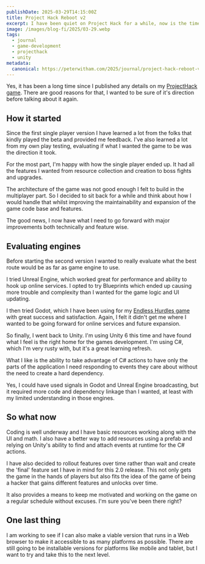 ```yaml
---
publishDate: 2025-03-29T14:15:00Z
title: Project Hack Reboot v2
excerpt: I have been quiet on Project Hack for a while, now is the time to go public with updates
image: /images/blog-fi/2025/03-29.webp
tags:
  - journal
  - game-development
  - projecthack
  - unity
metadata:
  canonical: https://peterwitham.com/2025/journal/project-hack-reboot-v2.mdx
---
```


Yes, it has been a long time since I published any details on my [ProjectHack game](https://projecthack.net). There are good reasons for that, I wanted to be sure of it's direction before talking about it again.

## How it started
Since the first single player version I have learned a lot from the folks that kindly played the beta and provided me feedback. I've also learned a lot from my own play testing, evaluating if what I wanted the game to be was the direction it took.

For the most part, I'm happy with how the single player ended up. It had all the features I wanted from resource collection and creation to boss fights and upgrades.

The architecture of the game was not good enough I felt to build in the multiplayer part. So I decided to sit back for a while and think about how I would handle that whilst improving the maintainability and expansion of the game code base and features.

The good news, I now have what I need to go forward with major improvements both technically and feature wise.

## Evaluating engines
Before starting the second version I wanted to really evaluate what the best route would be as far as game engine to use.

I tried Unreal Engine, which worked great for performance and ability to hook up online services. I opted to try Blueprints which ended up causing more trouble and complexity than I wanted for the game logic and UI updating.

I then tried Godot, which I have been using for my [Endless Hurdles game](https://peterwitham.com/eh) with great success and satisfaction. Again, I felt it didn't get me where I wanted to be going forward for online services and future expansion.

So finally, I went back to Unity. I'm using Unity 6 this time and have found what I feel is the right home for the games development. I'm using C#, which I'm very rusty with, but it's a great learning refresh.

What I like is the ability to take advantage of C# actions to have only the parts of the application I need responding to events they care about without the need to create a hard dependency.

Yes, I could have used signals in Godot and Unreal Engine broadcasting, but it required more code and dependency linkage than I wanted, at least with my limited understanding in those engines.

## So what now
Coding is well underway and I have basic resources working along with the UI and math. I also have a better way to add resources using a prefab and relying on Unity's ability to find and attach events at runtime for the C# actions.

I have also decided to rollout features over time rather than wait and create the 'final' feature set I have in mind for this 2.0 release. This not only gets the game in the hands of players but also fits the idea of the game of being a hacker that gains different features and unlocks over time.

It also provides a means to keep me motivated and working on the game on a regular schedule without excuses. I'm sure you've been there right?

## One last thing
I am working to see if I can also make a viable version that runs in a Web browser to make it accessible to as many platforms as possible. There are still going to be installable versions for platforms like mobile and tablet, but I want to try and take this to the next level.
